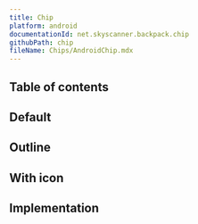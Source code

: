 ```yaml
---
title: Chip
platform: android
documentationId: net.skyscanner.backpack.chip
githubPath: chip
fileName: Chips/AndroidChip.mdx
---
```




## Table of contents

## Default

<AndroidComponentScreenshots
  lightMode={screenshotAll}
  darkMode={screenshotAllDm}
  altText="Android default chip" />

## Outline

<AndroidComponentScreenshots
  lightMode={screenshotOutline}
  darkMode={screenshotOutlineDm}
  altText="Android outline chip" />

## With icon

<AndroidComponentScreenshots
  lightMode={screenshotIcon}
  darkMode={screenshotIconDm}
  altText="Android chip with icon" />

## Implementation

<Readme file={readme} />
